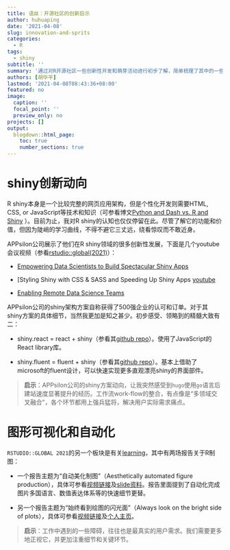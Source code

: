 ```yaml
---
title: 语丝：开源社区的创新启示
author: huhuaping
date: '2021-04-08'
slug: innovation-and-sprits
categories:
  - R
tags:
  - shiny
subtitle: ''
summary: '通过对R开源社区一些创新性开发和萌芽活动进行初步了解，简单梳理了其中的一些新观点、新设计和新思路，并提出了若干启发和思考。'
authors: [胡华平]
lastmod: '2021-04-08T08:43:36+08:00'
featured: no
image:
  caption: ''
  focal_point: ''
  preview_only: no
projects: []
output:
  blogdown::html_page:
    toc: true
    number_sections: true
---
```


# shiny创新动向

R shiny本身是一个比较完整的网页应用架构，但是个性化开发则需要HTML, CSS, or JavaScript等技术和知识（可参看博文[Python and Dash vs. R and Shiny](https://appsilon.com/dash-vs-shiny/)
）。目前为止，我对R shiny的认知也仅仅停留在此。尽管了解它的功能和价值，但因为陡峭的学习曲线，不得不避它三丈远，绕看惊叹而不敢近身。

APPsilon公司展示了他们在R shiny领域的很多创新性发展，下面是几个youtube会议视频（参看[rstudio::global(2021)](https://blog.rstudio.com/2021/01/11/x-sessions-at-rstudio-global/)）：

- [Empowering Data Scientists to Build Spectacular Shiny Apps](https://www.youtube.com/watch?v=_DG4XmRl3S4)

- [Styling Shiny with CSS & SASS and Speeding Up Shiny Apps [youtube](https://www.youtube.com/watch?v=a4ff4DHNpAQ&t=505s)

- [Enabling Remote Data Science Teams](https://www.youtube.com/watch?v=1RMf-C6GR7I&t=2043s)

APPsilon公司的shiny架构方案自称获得了500强企业的认可和订单。对于其shiny方案的具体细节，当然我更加是知之甚少。初步感受、领略到的精髓大致有二：

- shiny.react = react + shiny（参看其[github repo](https://github.com/Appsilon/shiny.react)）。使用了JavaScript的React library库。

- shiny.fluent = fluent + shiny（参看其[github repo](https://github.com/Appsilon/shiny.fluent)）。基本上借助了microsoft的fluent设计，可以快速实现更多直观漂亮shiny的界面部件。

> **启示**：APPsilon公司的shiny方案动向，让我突然感受到`hugo`使用`go`语言后建站速度显著提升的经历。工作流work-flow的整合，有点像是“多领域交叉融合”，各个环节都用上强兵猛将，解决用户实际需求痛点。

# 图形可视化和自动化

`RSTUDIO::GLOBAL 2021`的另一个板块是有关[learning]()，其中有两场报告关于R制图：

- 一个报告主题为“自动美化制图”（Aesthetically automated figure production），具体可参看[视频链接](https://www.rstudio.com/resources/rstudioglobal-2021/aesthetically-automated-figure-production/)及[slide资料](https://github.com/MeganBeckett/presentations)。报告里面提到了自动化完成图片多国语言、数值表达体系等的快速细节更替。

- 另一个报告主题为“始终看到绘图的闪光面”（Always look on the bright side of plots），具体可参看[视频链接](https://www.rstudio.com/resources/rstudioglobal-2021/always-look-on-the-bright-side-of-plots/)及[个人主页](https://blog.karawoo.com/)。


> **启示**：工作中遇到的一些障碍，往往也是最真实的用户需求。我们需要更多地正视它，并更加注重细节和关键环节。
